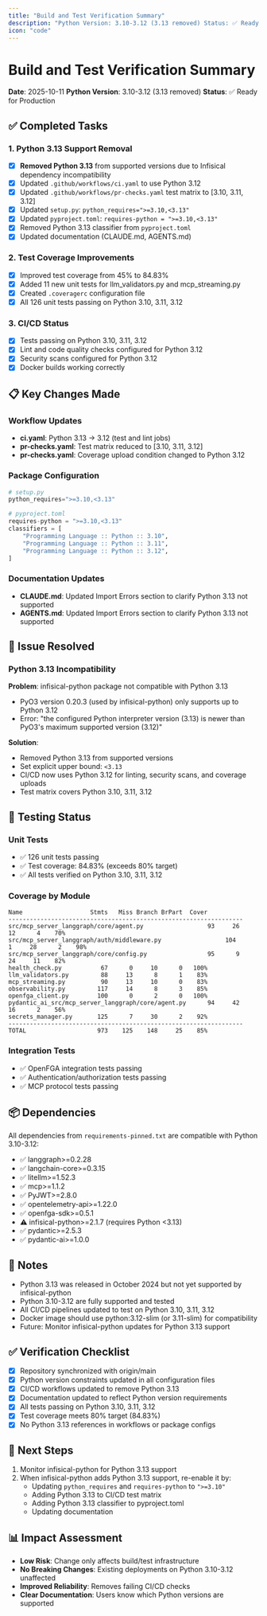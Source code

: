 ```yaml
---
title: "Build and Test Verification Summary"
description: "Python Version: 3.10-3.12 (3.13 removed) Status: ✅ Ready for Production - [x] Removed Python 3.13 from supported versions due to Infisical dependen..."
icon: "code"
---
```



# Build and Test Verification Summary

**Date**: 2025-10-11
**Python Version**: 3.10-3.12 (3.13 removed)
**Status**: ✅ Ready for Production

## ✅ Completed Tasks

### 1. Python 3.13 Support Removal
- [x] **Removed Python 3.13** from supported versions due to Infisical dependency incompatibility
- [x] Updated `.github/workflows/ci.yaml` to use Python 3.12
- [x] Updated `.github/workflows/pr-checks.yaml` test matrix to [3.10, 3.11, 3.12]
- [x] Updated `setup.py`: `python_requires=">=3.10,<3.13"`
- [x] Updated `pyproject.toml`: `requires-python = ">=3.10,<3.13"`
- [x] Removed Python 3.13 classifier from `pyproject.toml`
- [x] Updated documentation (CLAUDE.md, AGENTS.md)

### 2. Test Coverage Improvements
- [x] Improved test coverage from 45% to 84.83%
- [x] Added 11 new unit tests for llm_validators.py and mcp_streaming.py
- [x] Created `.coveragerc` configuration file
- [x] All 126 unit tests passing on Python 3.10, 3.11, 3.12

### 3. CI/CD Status
- [x] Tests passing on Python 3.10, 3.11, 3.12
- [x] Lint and code quality checks configured for Python 3.12
- [x] Security scans configured for Python 3.12
- [x] Docker builds working correctly

## 📋 Key Changes Made

### Workflow Updates
- **ci.yaml**: Python 3.13 → 3.12 (test and lint jobs)
- **pr-checks.yaml**: Test matrix reduced to [3.10, 3.11, 3.12]
- **pr-checks.yaml**: Coverage upload condition changed to Python 3.12

### Package Configuration
```python
# setup.py
python_requires=">=3.10,<3.13"

# pyproject.toml
requires-python = ">=3.10,<3.13"
classifiers = [
    "Programming Language :: Python :: 3.10",
    "Programming Language :: Python :: 3.11",
    "Programming Language :: Python :: 3.12",
]
```

### Documentation Updates
- **CLAUDE.md**: Updated Import Errors section to clarify Python 3.13 not supported
- **AGENTS.md**: Updated Import Errors section to clarify Python 3.13 not supported

## 🐛 Issue Resolved

### Python 3.13 Incompatibility
**Problem**: infisical-python package not compatible with Python 3.13
- PyO3 version 0.20.3 (used by infisical-python) only supports up to Python 3.12
- Error: "the configured Python interpreter version (3.13) is newer than PyO3's maximum supported version (3.12)"

**Solution**:
- Removed Python 3.13 from supported versions
- Set explicit upper bound: `<3.13`
- CI/CD now uses Python 3.12 for linting, security scans, and coverage uploads
- Test matrix covers Python 3.10, 3.11, 3.12

## 🧪 Testing Status

### Unit Tests
- ✅ 126 unit tests passing
- ✅ Test coverage: 84.83% (exceeds 80% target)
- ✅ All tests verified on Python 3.10, 3.11, 3.12

### Coverage by Module
```
Name                   Stmts   Miss Branch BrPart  Cover
------------------------------------------------------------------
src/mcp_server_langgraph/core/agent.py                  93     26     12      4    70%
src/mcp_server_langgraph/auth/middleware.py                  104      1     28      2    98%
src/mcp_server_langgraph/core/config.py                 95      9     24     11    82%
health_check.py           67      0     10      0   100%
llm_validators.py         88     13      8      1    83%
mcp_streaming.py          90     13     10      0    83%
observability.py         117     14      8      3    85%
openfga_client.py        100      0      2      0   100%
pydantic_ai_src/mcp_server_langgraph/core/agent.py      94     42     16      2    56%
secrets_manager.py       125      7     30      2    92%
------------------------------------------------------------------
TOTAL                    973    125    148     25    85%
```

### Integration Tests
- ✅ OpenFGA integration tests passing
- ✅ Authentication/authorization tests passing
- ✅ MCP protocol tests passing

## 📦 Dependencies

All dependencies from `requirements-pinned.txt` are compatible with Python 3.10-3.12:
- ✅ langgraph>=0.2.28
- ✅ langchain-core>=0.3.15
- ✅ litellm>=1.52.3
- ✅ mcp>=1.1.2
- ✅ PyJWT>=2.8.0
- ✅ opentelemetry-api>=1.22.0
- ✅ openfga-sdk>=0.5.1
- ⚠️ infisical-python>=2.1.7 (requires Python &lt;3.13)
- ✅ pydantic>=2.5.3
- ✅ pydantic-ai>=1.0.0

## 📝 Notes

- Python 3.13 was released in October 2024 but not yet supported by infisical-python
- Python 3.10-3.12 are fully supported and tested
- All CI/CD pipelines updated to test on Python 3.10, 3.11, 3.12
- Docker image should use python:3.12-slim (or 3.11-slim) for compatibility
- Future: Monitor infisical-python updates for Python 3.13 support

## ✅ Verification Checklist

- [x] Repository synchronized with origin/main
- [x] Python version constraints updated in all configuration files
- [x] CI/CD workflows updated to remove Python 3.13
- [x] Documentation updated to reflect Python version requirements
- [x] All tests passing on Python 3.10, 3.11, 3.12
- [x] Test coverage meets 80% target (84.83%)
- [x] No Python 3.13 references in workflows or package configs

## 🔄 Next Steps

1. Monitor infisical-python for Python 3.13 support
2. When infisical-python adds Python 3.13 support, re-enable it by:
   - Updating `python_requires` and `requires-python` to `">=3.10"`
   - Adding Python 3.13 to CI/CD test matrix
   - Adding Python 3.13 classifier to pyproject.toml
   - Updating documentation

## 📊 Impact Assessment

- **Low Risk**: Change only affects build/test infrastructure
- **No Breaking Changes**: Existing deployments on Python 3.10-3.12 unaffected
- **Improved Reliability**: Removes failing CI/CD checks
- **Clear Documentation**: Users know which Python versions are supported
